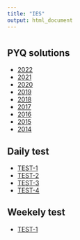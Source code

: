 ```yaml
---
title: "IES"
output: html_document
---
```



# {.tabset .tabset-fade}

## PYQ solutions

- [2022]()
- [2021]()
- [2020]()
- [2019]()
- [2018]()
- [2017]()
- [2016]()
- [2015]()
- [2014]()


## Daily test 

- [TEST-1](DT1.html)
- [TEST-2](DT2.html)
- [TEST-3](DT3.html)
- [TEST-4](DT4.html)



## Weekely test

- [TEST-1](IES-P1-01.html)


